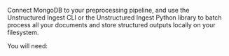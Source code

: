 Connect MongoDB to your preprocessing pipeline, and use the Unstructured Ingest CLI or the Unstructured Ingest Python library to batch process all your documents and store structured outputs locally on your filesystem.

You will need: 


<SharedMongoDB />
<SharedMongoDBCLIAPI />
